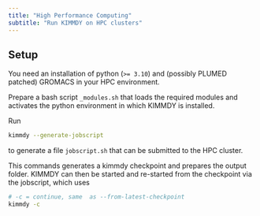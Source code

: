 ```yaml
---
title: "High Performance Computing"
subtitle: "Run KIMMDY on HPC clusters"
---
```


## Setup

You need an installation of python (`>= 3.10`) and (possibly PLUMED patched) GROMACS in your
HPC environment.

Prepare a bash script `_modules.sh` that loads the required modules and activates
the python environment in which KIMMDY is installed.

Run

```bash
kimmdy --generate-jobscript
```

to generate a file `jobscript.sh` that can be submitted to the HPC cluster.

This commands generates a kimmdy checkpoint and prepares the output folder.
KIMMDY can then be started and re-started from the checkpoint via the jobscript,
which uses

```bash
# -c = continue, same  as --from-latest-checkpoint
kimmdy -c
```





